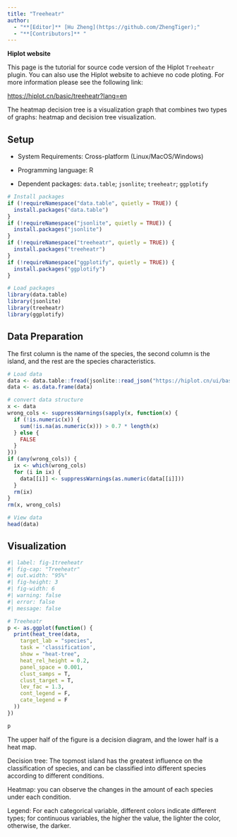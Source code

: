 ```yaml
---
title: "Treeheatr"
author:
  - "**[Editor]** [Hu Zheng](https://github.com/ZhengTiger);"
  - "**[Contributors]** "
---
```


::: callout-note
**Hiplot website**

This page is the tutorial for source code version of the Hiplot `Treeheatr` plugin. You can also use the Hiplot website to achieve no code ploting. For more information please see the following link:

<https://hiplot.cn/basic/treeheatr?lang=en>
:::

The heatmap decision tree is a visualization graph that combines two types of graphs: heatmap and decision tree visualization.

## Setup

-   System Requirements: Cross-platform (Linux/MacOS/Windows)

-   Programming language: R

-   Dependent packages: `data.table`; `jsonlite`; `treeheatr`; `ggplotify`

```r
# Install packages
if (!requireNamespace("data.table", quietly = TRUE)) {
  install.packages("data.table")
}
if (!requireNamespace("jsonlite", quietly = TRUE)) {
  install.packages("jsonlite")
}
if (!requireNamespace("treeheatr", quietly = TRUE)) {
  install.packages("treeheatr")
}
if (!requireNamespace("ggplotify", quietly = TRUE)) {
  install.packages("ggplotify")
}

# Load packages
library(data.table)
library(jsonlite)
library(treeheatr)
library(ggplotify)
```

## Data Preparation

The first column is the name of the species, the second column is the island, and the rest are the species characteristics.

```r
# Load data
data <- data.table::fread(jsonlite::read_json("https://hiplot.cn/ui/basic/treeheatr/data.json")$exampleData$textarea[[1]])
data <- as.data.frame(data)

# convert data structure
x <- data
wrong_cols <- suppressWarnings(sapply(x, function(x) {
  if (!is.numeric(x)) {
    sum(!is.na(as.numeric(x))) > 0.7 * length(x)
  } else {
    FALSE
  }
}))
if (any(wrong_cols)) {
  ix <- which(wrong_cols)
  for (i in ix) {
    data[[i]] <- suppressWarnings(as.numeric(data[[i]]))
  }
  rm(ix)
}
rm(x, wrong_cols)

# View data
head(data)
```

## Visualization

```r
#| label: fig-1treeheatr
#| fig-cap: "Treeheatr"
#| out.width: "95%"
#| fig-height: 3
#| fig-width: 6
#| warning: false
#| error: false
#| message: false

# Treeheatr
p <- as.ggplot(function() {
  print(heat_tree(data,
    target_lab = "species",
    task = 'classification',
    show = "heat-tree",
    heat_rel_height = 0.2,
    panel_space = 0.001,
    clust_samps = T,
    clust_target = T,
    lev_fac = 1.3,
    cont_legend = F,
    cate_legend = F
  ))
})

p
```

The upper half of the figure is a decision diagram, and the lower half is a heat map.

Decision tree: The topmost island has the greatest influence on the classification of species, and can be classified into different species according to different conditions.

Heatmap: you can observe the changes in the amount of each species under each condition.

Legend: For each categorical variable, different colors indicate different types; for continuous variables, the higher the value, the lighter the color, otherwise, the darker.


